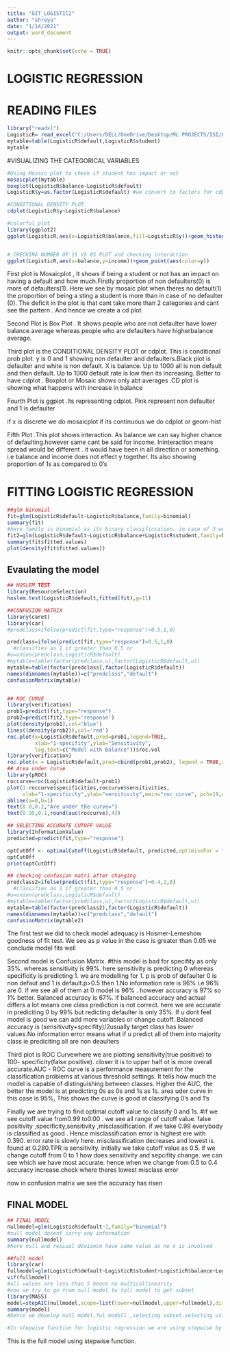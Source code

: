 ```yaml
---
title: "GIT_LOGISTIC2"
author: "shreya"
date: "1/14/2021"
output: word_document
---
```


```r
knitr::opts_chunk$set(echo = TRUE)
```

# LOGISTIC REGRESSION 


# READING FILES
```r
library("readxl")
LogisticR= read_excel("C:/Users/DELL/OneDrive/Desktop/ML PROJECTS/ISI/Dataset/mODULE3/LogisticR.xlsx")
mytable=table(LogisticR$default,LogisticR$student)
mytable

```

#VISUALIZING THE CATEGORICAL VARIABLES
```r
#Using Mosaic plot to check if student has impact or not
mosaicplot(mytable) 
boxplot(LogisticR$balance~LogisticR$default)
LogisticR$y=as.factor(LogisticR$default) #we convert to factors for cdplot

#CONDITIONAL DENSITY PLOT
cdplot(LogisticR$y~LogisticR$balance)

#colorful plot
library(ggplot2)
ggplot(LogisticR,aes(x=LogisticR$balance,fill=LogisticR$y))+geom_histogram(position='fill')


# CHECKING NUMBER OF 1S VS 0S PLOT and checking interaction
ggplot(LogisticR,aes(x=balance,y=income))+geom_point(aes(color=y))


```

First plot is Mosaicplot , It shows if being a student or not has an impact on having a default and how much.Firstly proportion of non defaulters(0) is more of defaulters(1). Here we see by mosaic plot when theres no default(1) the proportion of being a sting a student is more than in case of no defaulter (0). The deficit in the plot is that  cant take more than 2 categories and cant see the pattern . And hence we create a cd plot

Second Plot is Box Plot . It shows people who are not defaulter have lower balance average whereas people who are defaulters have higherbalance average. 

Third plot is the CONDITIONAL DENSITY PLOT or cdplot. This is conditional prob plot. y is 0 and 1 showing non defaulter and defaulters.Black plot is defaulter and white is non default. X is balance. Up to 1000 all is non default and then default. Up to 1000 default rate is low then its increasing. Better to have cdplot . Boxplot or Mosaic shows only abt averages .CD plot is showing what happens with increase in balance

Fourth Plot is ggplot .Its representing cdplot.  Pink represent non defaulter and 1 is defaulter 

if x is discrete we do mosaicplot if its continuous we do cdplot or geom-hist

Fifth Plot  .This plot shows interaction. As balance we can say higher chance of defaulting.however same cant be said for income. Ininteraction means spread would be different . it would have been in all direction or something. i.e balance and income does not effect y together. Its also showing proportion of 1s as compared to 0's


# FITTING LOGISTIC REGRESSION

```r
##glm binomial 
fit=glm(LogisticR$default~LogisticR$balance,family=binomial)
summary(fit)
#here family is binomial as its binary classificcation. in case of 3 we can keepit discrete binomial distr or ordinal distr
fit2=glm(LogisticR$default~LogisticR$balance+LogisticR$student,family=binomial)
summary(fit$fitted.values)
plot(density(fit$fitted.values))
```


## Evaulating the model

```r
## HOSLEM TEST
library(ResourceSelection)
hoslem.test(LogisticR$default,fitted(fit),g=11)

##CONFUSION MATRIX
library(caret)
library(car)
#predclass=ifelse(predict(fit,type="response")>0.5,1,0)

predclass=ifelse(predict(fit,type="response")>0.5,1,0)
  #classifies as 1 if greater than 0.5 or 
#u=union(predclass,LogisticR$default)
#mytable=table(factor(predclass,u),factor(LogisticR$default,u))
mytable=table(factor(predclass),factor(LogisticR$default))
names(dimnames(mytable))=c("predclass","default")
confusionMatrix(mytable)


## ROC CURVE
library(verification)
prob1=predict(fit,type="response")
prob2=predict(fit2,type='response')
plot(density(prob1),col='blue')
lines((density(prob2)),col='red')
roc.plot(x=LogisticR$default,pred=prob1,legend=TRUE,
         xlab="1-specifity",ylab="Sensitivity",
         leg.text=c("Model with Balance"))$roc.vol
library(verification)
roc.plot(x = LogisticR$default,pred=cbind(prob1,prob2), legend = TRUE,xlab="1-Specificity",ylab="Sensitivity",leg.text = c("Model with Balance","Model with Balance and Student"))$roc.vol
## Area under curve
library(pROC)
roccurve=roc(LogisticR$default~prob1)
plot(1-roccurve$specificities,roccurve$sensitivities,
     xlab="1-specificity",ylab="sensitivity",main="roc curve", pch=19,col="red",lwd=2)
abline(a=0,b=1)
text(0.8,0.2,"Are under the curve=")
text(0.95,0.1,round(auc(roccurve),4))

## SELECTING ACCURATE CUTOFF VALUE
library(InformationValue)
predicted=predict(fit,type="response")

optCutOff <- optimalCutoff(LogisticR$default, predicted,optimiseFor = "misclasserror", returnDiagnostics = TRUE)
optCutOff
print(optCutOff)

## checking confusion matri after changing
predclass2=ifelse(predict(fit,type="response")>0.4,1,0)
  #classifies as 1 if greater than 0.5 or 
#u=union(predclass,LogisticR$default)
#mytable=table(factor(predclass,u),factor(LogisticR$default,u))
mytable=table(factor(predclass2),factor(LogisticR$default))
names(dimnames(mytable))=c("predclass","default")
confusionMatrix(mytable2)

```
The first test we did to check model adequacy is Hosmer-Lemeshow goodness of fit test.  We see as p value in the case is greater than 0.05 we conclude model fits well

Second model is Confusion Matrix. #this model is bad for specifity as only 35%. whereas sensitivity is 99%. here sensitivity is predicting 0 whereas specificity is predicting 1. we are modelling for 1. p is prob of defaulter
0 is non defaut and 1 is default.p>0.5  then 1.No information rate is 96% i.e 96% are 0. if we see all of them at 0 model is 96% . however accuracy is 97% so 1% better. Balanced accuracy is 67%. if balanced accuracy and actual differs a lot means one class prediction is not correct. here we are accurate in prediciting 0 by 99% but redicting defaulter is only 35%. If u dont feel model is good we can add more variables or change cutoff. Balanced accuracy is (sensitivuty+specifity)/2usually target class has lower values.No information error means what if u predict all of them into majority class ie prediciting all are non deaulters

Third plot is ROC Curvewhere we are plotting sensitivity(true positive) to  100- specificity(false positive). closer it is to upper half ot is more overall accurate.AUC - ROC curve is a performance measurement for the classification problems at various threshold settings. It tells how much the model is capable of distinguishing between classes. Higher the AUC, the better the model is at predicting 0s as 0s and 1s as 1s.
area uder curve in this case is 95%, This shows the curve is good at classifying 0's and 1's

Finally we are trying to find optimal cutoff value to classify 0 and 1s. #if we see cutoff value  from0.99 to0.00 . we see all range of cutoff value. false positivity ,specificity,sensitivity ,misclassification. if we take 0.99 everybody is classified as good . Hence misclassification error is highest ere with 0.390. error rate is slowly here. misclassification decreases and lowest is found at 0.280.TPR is sensitivity. initially we take cutoff value as 0.5. if we change cutoff from 0 to 1 how does sensitivity and sepcifity change. we can see which we have most accurate. hence when we change from 0.5 to 0.4 accuracy increase.check where theres lowest misclass error

now in confusion matrix we see the accuracy has risen

## FINAL MODEL

```r
## FINAL MODEL
nullmodel=glm(LogisticR$default~1,family="binomial")
#null model dosent carry any information
summary(nullmodel)
#here null and resiual deviance have same value as no x is involved

##full model
library(car)
fullmodel=glm(LogisticR$default~LogisticR$student+LogisticR$balance+LogisticR$income,family="binomial")
vif(fullmodel)
#all values are less than 5 hence no multicollinearity
#now we try to go from null model to full model to get subset
library(MASS)
model=stepAIC(nullmodel,scope=list(lower=nullmodel,upper=fullmodel),direction='both')
summary(model)
#hence we develop null model,ful modell ,selecting subset.selecting using step aic . then get model aic we can select optimum cutoff . then see model accuracy ,specificity,sensititvy, we the go for interaction

#In stepwise function for logistic regression we are using stepwise by MLE METHOD instead of OLS as OLS cant evaluate proportions. However MLE stepwise can be used even for first case 

```

This is the full model using stepwise function. 